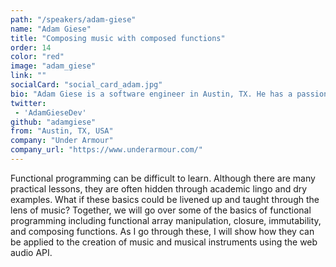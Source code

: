```yaml
---
path: "/speakers/adam-giese"
name: "Adam Giese"
title: "Composing music with composed functions"
order: 14
color: "red"
image: "adam_giese"
link: ""
socialCard: "social_card_adam.jpg"
bio: "Adam Giese is a software engineer in Austin, TX. He has a passion for music and the web and believes that the marriage of the two can lead to great outcomes. Outside of computers, Adam enjoys exploring the many sides of Austin with his family."
twitter:
 - 'AdamGieseDev'
github: "adamgiese"
from: "Austin, TX, USA"
company: "Under Armour"
company_url: "https://www.underarmour.com/"
---
```


Functional programming can be difficult to learn. Although there are many practical lessons, they are often hidden through academic lingo and dry examples. What if these basics could be livened up and taught through the lens of music? Together, we will go over some of the basics of functional programming including functional array manipulation, closure, immutability, and composing functions. As I go through these, I will show how they can be applied to the creation of music and musical instruments using the web audio API.